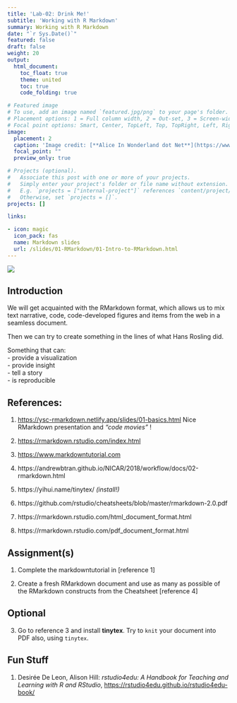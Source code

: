 ```yaml
---
title: 'Lab-02: Drink Me!'
subtitle: 'Working with R Markdown'
summary: Working with R Markdown
date: "`r Sys.Date()`"
featured: false
draft: false
weight: 20
output:
  html_document:
    toc_float: true
    theme: united
    toc: true
    code_folding: true

# Featured image
# To use, add an image named `featured.jpg/png` to your page's folder.
# Placement options: 1 = Full column width, 2 = Out-set, 3 = Screen-width
# Focal point options: Smart, Center, TopLeft, Top, TopRight, Left, Right, BottomLeft, Bottom, BottomRight
image:
  placement: 2
  caption: 'Image credit: [**Alice In Wonderland dot Net**](https://www.alice-in-wonderland.net/)'
  focal_point: ""
  preview_only: true

# Projects (optional).
#   Associate this post with one or more of your projects.
#   Simply enter your project's folder or file name without extension.
#   E.g. `projects = ["internal-project"]` references `content/project/deep-learning/index.md`.
#   Otherwise, set `projects = []`.
projects: []

links:

- icon: magic
  icon_pack: fas
  name: Markdown slides
  url: /slides/01-RMarkdown/01-Intro-to-RMarkdown.html
---
```


![](featured.jpg)

## Introduction

We will get acquainted with the RMarkdown format, which allows us to mix text narrative, code, code-developed figures and items from the web in a seamless document.

Then we can try to create something in the lines of what Hans Rosling did. 

Something that can:  
  - provide a visualization  
  - provide insight  
  - tell a story  
  - is reproducible  



## References:

1. <https://ysc-rmarkdown.netlify.app/slides/01-basics.html> Nice RMarkdown presentation and *"code movies"* !

1. <https://rmarkdown.rstudio.com/index.html>

1. <https://www.markdowntutorial.com>

1. https://andrewbtran.github.io/NICAR/2018/workflow/docs/02-rmarkdown.html

1. https://yihui.name/tinytex/ *(install!)*

1. https://github.com/rstudio/cheatsheets/blob/master/rmarkdown-2.0.pdf

1. https://rmarkdown.rstudio.com/html_document_format.html

1. https://rmarkdown.rstudio.com/pdf_document_format.html


## Assignment(s)

1. Complete the markdowntutorial in [reference 1]

2. Create a fresh RMarkdown document and use as many as possible of the RMarkdown constructs from the Cheatsheet [reference 4]

## Optional

3. Go to reference 3 and install **tinytex**. Try to `knit` your document into PDF also, using `tinytex`.  


## Fun Stuff

1. Desirée De Leon, Alison Hill: *rstudio4edu: A Handbook for Teaching and Learning with R and RStudio*, <https://rstudio4edu.github.io/rstudio4edu-book/>
